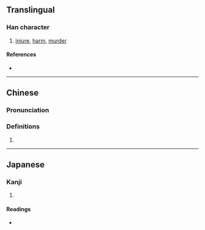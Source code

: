 {{character info/new}}
==Translingual==

===Han character===
{{Han char|rn=61|rad=心|as=08|sn=12|four=44338|canj=TCP,XTCP|ids=⿱其心}}

# [[injure]], [[harm]], [[murder]]

====References====
* {{Han ref|kx=0390.200|dkj=10776|dj=0724.180|hdz=42308.010|uh=60CE|ud=24782|bh=D8FC|bd=55548}}

----

==Chinese==
{{zh-forms}}

===Pronunciation===
{{zh-pron
|m=jì
|m-s=
|dg=
|c=gei6
|c-t=
|g=
|h=pfs=
|j=
|mb=
|md=
|mn=
|mn-t=
|w=
|x=
|mc=y
|oc=y
|cat=n
}}

===Definitions===
{{zh-hanzi}}

# {{rfdef|zh}}

----

==Japanese==

===Kanji===
{{ja-kanji|grade=|rs=心08}}

# {{rfdef|ja|sort=心08}}

====Readings====
* {{ja-readings|on=き,ぎ|kun=そこなう}}